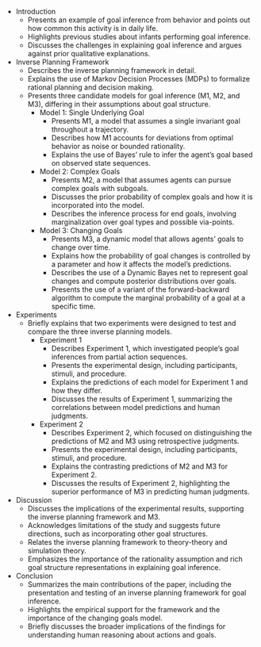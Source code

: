 

- Introduction
  - Presents an example of goal inference from behavior and points out how common this activity is in daily life.
  - Highlights previous studies about infants performing goal inference.
  - Discusses the challenges in explaining goal inference and argues against prior qualitative explanations.
- Inverse Planning Framework
  - Describes the inverse planning framework in detail.
  - Explains the use of Markov Decision Processes (MDPs) to formalize rational planning and decision making.
  - Presents three candidate models for goal inference (M1, M2, and M3), differing in their assumptions about goal structure.
    - Model 1: Single Underlying Goal
      - Presents M1, a model that assumes a single invariant goal throughout a trajectory.
      - Describes how M1 accounts for deviations from optimal behavior as noise or bounded rationality.
      - Explains the use of Bayes' rule to infer the agent's goal based on observed state sequences.
    - Model 2: Complex Goals
      - Presents M2, a model that assumes agents can pursue complex goals with subgoals.
      - Discusses the prior probability of complex goals and how it is incorporated into the model.
      - Describes the inference process for end goals, involving marginalization over goal types and possible via-points.
    - Model 3: Changing Goals
      - Presents M3, a dynamic model that allows agents' goals to change over time.
      - Explains how the probability of goal changes is controlled by a parameter and how it affects the model's predictions.
      - Describes the use of a Dynamic Bayes net to represent goal changes and compute posterior distributions over goals.
      - Presents the use of a variant of the forward-backward algorithm to compute the marginal probability of a goal at a specific time.
- Experiments
  - Briefly explains that two experiments were designed to test and compare the three inverse planning models.
    - Experiment 1
      - Describes Experiment 1, which investigated people's goal inferences from partial action sequences.
      - Presents the experimental design, including participants, stimuli, and procedure.
      - Explains the predictions of each model for Experiment 1 and how they differ.
      - Discusses the results of Experiment 1, summarizing the correlations between model predictions and human judgments.
    - Experiment 2  
      - Describes Experiment 2, which focused on distinguishing the predictions of M2 and M3 using retrospective judgments.
      - Presents the experimental design, including participants, stimuli, and procedure.
      - Explains the contrasting predictions of M2 and M3 for Experiment 2.
      - Discusses the results of Experiment 2, highlighting the superior performance of M3 in predicting human judgments.
- Discussion
  - Discusses the implications of the experimental results, supporting the inverse planning framework and M3.
  - Acknowledges limitations of the study and suggests future directions, such as incorporating other goal structures.
  - Relates the inverse planning framework to theory-theory and simulation theory.
  - Emphasizes the importance of the rationality assumption and rich goal structure representations in explaining goal inference.
- Conclusion
  - Summarizes the main contributions of the paper, including the presentation and testing of an inverse planning framework for goal inference.
  - Highlights the empirical support for the framework and the importance of the changing goals model.
  - Briefly discusses the broader implications of the findings for understanding human reasoning about actions and goals.